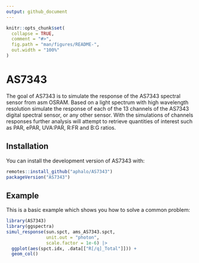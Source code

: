 ```yaml
---
output: github_document
---
```


<!-- README.md is generated from README.Rmd. Please edit that file -->

```r
knitr::opts_chunk$set(
  collapse = TRUE,
  comment = "#>",
  fig.path = "man/figures/README-",
  out.width = "100%"
)
```

# AS7343

<!-- badges: start -->
<!-- badges: end -->

The goal of AS7343 is to simulate the response of the AS7343 spectral sensor
from asm OSRAM. Based on a light spectrum with high wavelength resolution
simulate the response of each of the 13 channels of the AS7343 digital spectral
sensor, or any other sensor. With the simulations of channels responses further
analysis will attempt to retrieve quantities of interest such as PAR, ePAR, 
UVA:PAR, R:FR and B:G ratios.

## Installation

You can install the development version of AS7343 with:

```r
remotes::install_github("aphalo/AS7343")
packageVersion("AS7343")
```

## Example

This is a basic example which shows you how to solve a common problem:

```r
library(AS7343)
library(ggspectra)
simul_response(sun.spct, ams_AS7343.spct, 
               unit.out = "photon",
               scale.factor = 1e-6) |>
  ggplot(aes(spct.idx, .data[["R[/q]_Total"]])) +
  geom_col()
```



